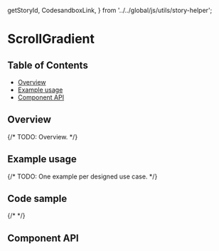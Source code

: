   getStoryId,
  CodesandboxLink,
} from '../../global/js/utils/story-helper';

# ScrollGradient

## Table of Contents

- [Overview](#overview)
- [Example usage](#example-usage)
- [Component API](#component-api)

## Overview

{/* TODO: Overview. */}

## Example usage

{/* TODO: One example per designed use case. */}

<Canvas>
  <Story id={getStoryId(ScrollGradient.displayName, 'scroll-gradient')} />
</Canvas>

## Code sample

{/* <CodesandboxLink exampleDirectory="ScrollGradient" /> */}

## Component API

<ArgsTable />
